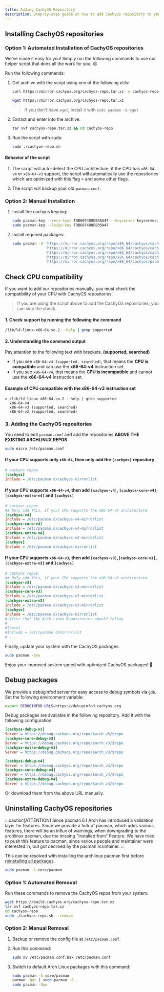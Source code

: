 ```yaml
---
title: Adding CachyOS Repository
description: Step-by-step guide on how to add CachyOS repository to your Arch Linux system with x86-64-v3, x86-64-v4 support
---
```



Installing CachyOS repositories
-------------------------------

### Option 1: Automated Installation of CachyOS repositories

We've made it easy for you! Simply run the following commands to use our helper script that does all the work for you.  😉

Run the following commands:

<Steps>

1. Get archive with the script using one of the following utils:

   <Tabs>

   <TabItem label="using curl">

   ```sh
   curl https://mirror.cachyos.org/cachyos-repo.tar.xz -o cachyos-repo.tar.xz
   ```

   </TabItem>
   <TabItem label="using wget">

   ```sh
   wget https://mirror.cachyos.org/cachyos-repo.tar.xz
   ```
   > If you don't have `wget`, install it with `sudo pacman -S wget`

   </TabItem>
   </Tabs>

2. Extract and enter into the archive:

   ```sh
   tar xvf cachyos-repo.tar.xz && cd cachyos-repo
   ```

3. Run the script with sudo:

   ```sh
   sudo ./cachyos-repo.sh
   ```

</Steps>

#### Behavior of the script

<Steps>

1. The script will auto-detect the CPU architecture, if the CPU has `x86-64-v4` or `x86-64-v3` support, the script will automatically use the repositories which are optimized with this flag > and some other flags.

2. The script will backup your old `pacman.conf`.

</Steps>

### Option 2: Manual Installation

<Steps>

1. Install the cachyos keyring:

   ```sh
   sudo pacman-key --recv-keys F3B607488DB35A47 --keyserver keyserver.ubuntu.com
   sudo pacman-key --lsign-key F3B607488DB35A47
   ```

2. Install required packages:

   ```sh
   sudo pacman -U 'https://mirror.cachyos.org/repo/x86_64/cachyos/cachyos-keyring-20240331-1-any.pkg.tar.zst' \
                  'https://mirror.cachyos.org/repo/x86_64/cachyos/cachyos-mirrorlist-18-1-any.pkg.tar.zst'    \
                  'https://mirror.cachyos.org/repo/x86_64/cachyos/cachyos-v3-mirrorlist-18-1-any.pkg.tar.zst' \
                  'https://mirror.cachyos.org/repo/x86_64/cachyos/cachyos-v4-mirrorlist-6-1-any.pkg.tar.zst'  \
                  'https://mirror.cachyos.org/repo/x86_64/cachyos/pacman-6.1.0-6-x86_64.pkg.tar.zst'
   ```

</Steps>

## Check CPU compatibility
If you want to add our repositories manually, you must check the compatibility of your CPU with CachyOS repositories.
> If you are using the script above to add the CachyOS repositories, you can skip the check.

#### 1. Check support by running the following the command
```sh
/lib/ld-linux-x86-64.so.2 --help | grep supported
```

#### 2. Understanding the command output
Pay attention to the following text with brackets. **(supported, searched)**
- If you see `x86-64-v4 (supported, searched)`, that means the **CPU is compatible** and can use the **x86-64-v4** instruction set.
- If you see `x86-64-v4`, that means the **CPU is incompatible** and cannot use the **x86-64-v4** instruction set.

#### Example of CPU compatible with the x86-64-v3 instruction set
```
> /lib/ld-linux-x86-64.so.2 --help | grep supported
  x86-64-v4
  x86-64-v3 (supported, searched)
  x86-64-v2 (supported, searched)
```

### 3. Adding the CachyOS repositories
You need to edit `pacman.conf` and add the repositories **ABOVE THE EXISTING ARCHLINUX REPOS**
```sh
sudo micro /etc/pacman.conf
```

#### If your CPU supports only `x86-64`, then only add the `[cachyos]` repository
```ini
# cachyos repos
[cachyos]
Include = /etc/pacman.d/cachyos-mirrorlist
```

#### If your CPU supports `x86-64-v4`, then add `[cachyos-v4]`, `[cachyos-core-v4]`, `[cachyos-extra-v4]` and `[cachyos]`
```ini
# cachyos repos
## Only add this, if your CPU supports the x86-64-v4 architecture
[cachyos-v4]
Include = /etc/pacman.d/cachyos-v4-mirrorlist
[cachyos-core-v4]
Include = /etc/pacman.d/cachyos-v4-mirrorlist
[cachyos-extra-v4]
Include = /etc/pacman.d/cachyos-v4-mirrorlist
[cachyos]
Include = /etc/pacman.d/cachyos-mirrorlist
```

#### If your CPU supports `x86-64-v3`, then add `[cachyos-v3]`,`[cachyos-core-v3]`,`[cachyos-extra-v3]` and `[cachyos]`
```ini
# cachyos repos
## Only add this, if your CPU supports the x86-64-v3 architecture
[cachyos-v3]
Include = /etc/pacman.d/cachyos-v3-mirrorlist
[cachyos-core-v3]
Include = /etc/pacman.d/cachyos-v3-mirrorlist
[cachyos-extra-v3]
Include = /etc/pacman.d/cachyos-v3-mirrorlist
[cachyos]
Include = /etc/pacman.d/cachyos-mirrorlist
# After that the Arch Linux Repositories should follow
#
#[core]
#Include = /etc/pacman.d/mirrorlist
# ...
```

Finally, update your system with the CachyOS packages:

```bash
sudo pacman -Syu
```
Enjoy your improved system speed with optimized CachyOS packages! 🎉

Debug packages
--------------

We provide a debuginfod server for easy access to debug symbols via `gdb`. Set the following environment variable:

```bash
export DEBUGINFOD_URLS=https://debuginfod.cachyos.org
```

Debug packages are available in the following repository. Add it with the following configuration:

```ini
[cachyos-debug-v3]
Server = https://debug.cachyos.org/repo/$arch_v3/$repo
[cachyos-core-debug-v3]
Server = https://debug.cachyos.org/repo/$arch_v3/$repo
[cachyos-extra-debug-v3]
Server = https://debug.cachyos.org/repo/$arch_v3/$repo
```

```ini
[cachyos-debug-v4]
Server = https://debug.cachyos.org/repo/$arch_v4/$repo
[cachyos-core-debug-v4]
Server = https://debug.cachyos.org/repo/$arch_v4/$repo
[cachyos-extra-debug-v4]
Server = https://debug.cachyos.org/repo/$arch_v4/$repo
```

Or download them from the above URL manually.


Uninstalling CachyOS repositories
---------------------------------

:::caution[ATTENTION]
Since pacman 6.1 Arch has introduced a validation layer for features. Since we provide a fork of pacman, which adds various features, there will be an influx of warnings, when downgrading to the archlinux pacman, due the missing "Installed from" Feature.
We have tried to push this feature to pacman, since various people and maintainer were interested in, but got declined by the pacman maintainer.
:::

This can be resolved with installing the archlinux pacman first before [reinstalling all packages](https://wiki.archlinux.org/title/Pacman/Tips_and_tricks#Reinstalling_all_packages).
```sh
sudo pacman -S core/pacman
```

### Option 1: Automated Removal

Run these commands to remove the CachyOS repos from your system:

```sh
wget https://build.cachyos.org/cachyos-repo.tar.xz
tar xvf cachyos-repo.tar.xz
cd cachyos-repo
sudo ./cachyos-repo.sh --remove
```

### Option 2: Manual Removal

<Steps>

1. Backup or remove the config file at `/etc/pacman.conf`.

2. Run this command:

   ```sh
   sudo mv /etc/pacman.conf.bak /etc/pacman.conf
   ```

3. Switch to default Arch Linux packages with this command:

   ```sh
   sudo pacman -S core/pacman
   pacman -Qqn | sudo pacman -S -
   sudo pacman -Syu
   ```

</Steps>

